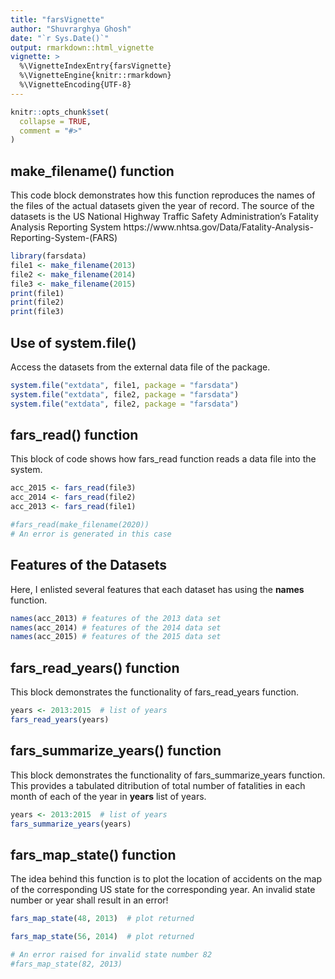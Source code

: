 ```yaml
---
title: "farsVignette"
author: "Shuvrarghya Ghosh"
date: "`r Sys.Date()`"
output: rmarkdown::html_vignette
vignette: >
  %\VignetteIndexEntry{farsVignette}
  %\VignetteEngine{knitr::rmarkdown}
  %\VignetteEncoding{UTF-8}
---
```


```r
knitr::opts_chunk$set(
  collapse = TRUE,
  comment = "#>"
)
```

## make_filename() function 
This code block demonstrates how this function reproduces the names of the files of the actual datasets given the year of record. The source of the datasets is the US National Highway Traffic Safety Administration's Fatality Analysis Reporting System <href> https://www.nhtsa.gov/Data/Fatality-Analysis-Reporting-System-(FARS)

```r
library(farsdata)
file1 <- make_filename(2013)
file2 <- make_filename(2014)
file3 <- make_filename(2015)
print(file1)
print(file2)
print(file3)
```

## Use of system.file()
Access the datasets from the external data file of the package.
```r

system.file("extdata", file1, package = "farsdata")
system.file("extdata", file2, package = "farsdata")
system.file("extdata", file2, package = "farsdata")

```

## fars_read() function
This block of code shows how fars_read function reads a data file into the system.
```r
acc_2015 <- fars_read(file3)
acc_2014 <- fars_read(file2)
acc_2013 <- fars_read(file1)
```

```r
#fars_read(make_filename(2020)) 
# An error is generated in this case
```

## Features of the Datasets
Here, I enlisted several features that each dataset has using the **names** function.
```r
names(acc_2013) # features of the 2013 data set
names(acc_2014) # features of the 2014 data set
names(acc_2015) # features of the 2015 data set
```

## fars_read_years() function
This block demonstrates the functionality of fars_read_years function.
```r
years <- 2013:2015  # list of years
fars_read_years(years)
```

## fars_summarize_years() function
This block demonstrates the functionality of fars_summarize_years function. This provides a tabulated ditribution of total number of fatalities in each month of each of the year in **years** list of years.
```r
years <- 2013:2015  # list of years
fars_summarize_years(years)
```

## fars_map_state() function
The idea behind this function is to plot the location of accidents on the map of the corresponding US state for the corresponding year. An invalid state number or year shall result in an error!
```r
fars_map_state(48, 2013)  # plot returned
```
```r
fars_map_state(56, 2014)  # plot returned
```
```r
# An error raised for invalid state number 82
#fars_map_state(82, 2013)
```
